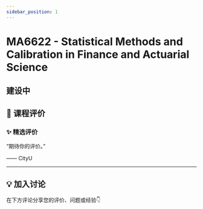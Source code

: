 ```yaml
---
sidebar_position: 1
---
```



# MA6622 - Statistical Methods and Calibration in Finance and Actuarial Science

## 建设中

## **💬 课程评价**

### ✨ **精选评价**
<div className={commentStyles.commentBox}>
    <p className={commentStyles.commentText}>
        “期待你的评价。”
    </p>
    <p className={commentStyles.commentAuthor}>—— CityU</p>
</div>

---

## **💡 加入讨论**

在下方评论分享您的评价、问题或经验👇
<Utterances />
